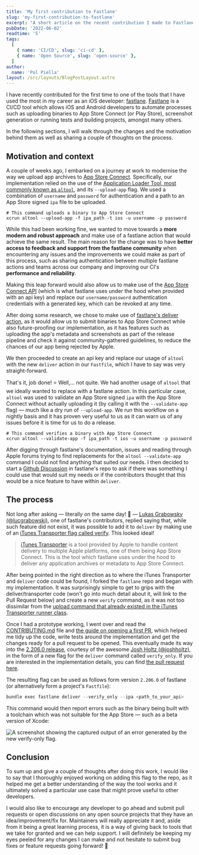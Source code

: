 ```yaml
---
title: 'My first contribution to Fastlane'
slug: 'my-first-contribution-to-fastlane'
excerpt: "A short article on the recent contribution I made to Fastlane's open source project."
pubDate: '2022-06-02'
readtime: '5'
tags:
  [
    { name: 'CI/CD', slug: 'ci-cd' },
    { name: 'Open Source', slug: 'open-source' },
  ]
author:
  name: 'Pol Piella'
layout: /src/layouts/BlogPostLayout.astro
---
```


I have recently contributed for the first time to one of the tools that I have used the most in my career as an iOS developer: [fastlane](https://github.com/fastlane/fastlane). [Fastlane](https://github.com/fastlane/fastlane) is a CI/CD tool which allows iOS and Android developers to automate processes such as uploading binaries to App Store Connect (or Play Store), screenshot generation or running tests and building projects, amongst many others.

In the following sections, I will walk through the changes and the motivation behind them as well as sharing a couple of thoughts on the process.

## Motivation and context

A couple of weeks ago, I embarked on a journey at work to modernise the way we upload app archives to [App Store Connect](https://appstoreconnect.apple.com). Specifically, our implementation relied on the use of the [Application Loader Tool, most commonly known as `altool`](https://keith.github.io/xcode-man-pages/altool.1.html), and its `--upload-app` flag. We used a combination of `username` and `password` for authentication and a path to an App Store signed `ipa` file to be uploaded.

```bash:Terminal
# This command uploads a binary to App Store Connect
xcrun altool --upload-app -f ipa_path -t ios -u username -p password
```

While this had been working fine, we wanted to move towards a **more modern and robust approach** and make use of a fastlane action that would achieve the same result. The main reason for the change was to have **better access to feedback and support from the fastlane community** when encountering any issues and the improvements we could make as part of this process, such as sharing authentication between multiple fastlane actions and teams across our company and improving our CI's **performance and reliability**.

Making this leap forward would also allow us to make use of the [App Store Connect API](https://developer.apple.com/documentation/appstoreconnectapi) (which is what fastlane uses under the hood when provided with an api key) and replace our `username/password` authentication credentials with a generated key, which can be revoked at any time.

After doing some research, we chose to make use of [fastlane's deliver action](https://docs.fastlane.tools/actions/deliver), as it would allow us to submit binaries to App Store Connect while also future-proofing our implementation, as it has features such as uploading the app's metadata and screenshots as part of the release pipeline and check it against community-gathered guidelines, to reduce the chances of our app being rejected by Apple.

We then proceeded to create an api key and replace our usage of `altool` with the new `deliver` action in our `Fastfile`, which I have to say was very straight-forward.

That's it, job done! ⭐️ Well,... not quite. We had another usage of `altool` that we ideally wanted to replace with a fastlane action. In this particular case, `altool` was used to validate an App Store signed `ipa` with the App Store Connect without actually uploading it (by calling it with the `--validate-app` flag) — much like a dry run of `--upload-app`. We run this workflow on a nightly basis and it has proven very useful to us as it can warn us of any issues before it is time for us to do a release.

```bash:Terminal
# This command verifies a binary with App Store Connect
xcrun altool --validate-app -f ipa_path -t ios -u username -p password
```

After digging through fastlane's documentation, issues and reading through Apple forums trying to find replacements for the `altool --validate-app` command I could not find anything that suited our needs. I then decided to start a [Github Discussion](https://github.com/fastlane/fastlane/discussions/20204) in fastlane's repo to ask if there was something I could use that would suit my needs or if the contributors thought that this would be a nice feature to have within `deliver`.

## The process

Not long after asking — literally on the same day! 🤩 — [Lukas Grabowsky (@lucgrabowski)](https://github.com/lucgrabowski), one of fastlane's contributors, replied saying that, while such feature did not exist, it was possible to add it to `deliver` by making use of an [iTunes Transporter flag called verify](https://help.apple.com/itc/transporteruserguide/en.lproj/static.html#apdATD1E2248-D1E1A1303-D1E2248A1126). This looked ideal!

> [iTunes Transporter](https://help.apple.com/itc/transporteruserguide/en.lproj/static.html#itc16ef2f321) is a tool provided by Apple to handle content delivery to multiple Apple platforms, one of them being App Store Connect. This is the tool which fastlane uses under the hood to deliver any application archives or metadata to App Store Connect.

After being pointed in the right direction as to where the iTunes Transporter and `deliver` code could be found, I forked the `fastlane` repo and began with my implementation. It was surprisingly simple to get to grips with the deliver/transporter code (won't go into much detail about it, will link to the Pull Request below) and create a new `verify` command, as it was not too dissimilar from the [upload command that already existed in the iTunes Transporter runner class](https://github.com/fastlane/fastlane/blob/master/fastlane_core/lib/fastlane_core/itunes_transporter.rb#L542).

Once I had a prototype working, I went over and read the [CONTRIBUTING.md](https://github.com/fastlane/fastlane/blob/master/CONTRIBUTING.md) file and [the guide on opening a first PR](https://github.com/fastlane/fastlane/blob/master/YourFirstPR.md), which helped me tidy up the code, write tests around the implementation and get the changes ready for a pull request to be opened. This eventually made its way into the [2.206.0 release](https://twitter.com/FastlaneTools/status/1526782301060976640), courtesy of the awesome [Josh Holtz (@joshholtz)](https://twitter.com/joshdholtz), in the form of a new flag for the `deliver` command called `verify_only`. If you are interested in the implementation details, you can find [the pull request here](https://github.com/fastlane/fastlane/pull/20247).

The resulting flag can be used as follows form version `2.206.0` of fastlane (or alternatively form a project's `Fastfile`):

```swift
bundle exec fastlane deliver --verify_only --ipa <path_to_your_api>
```

This command would then report errors such as the binary being built with a toolchain which was not suitable for the App Store — such as a beta version of Xcode:

![A screenshot showing the captured output of an error generated by the new verify-only flag.](/assets/posts/my-first-contribution-to-fastlane/error-output.png)

## Conclusion

To sum up and give a couple of thoughts after doing this work, I would like to say that I thoroughly enjoyed working on adding this flag to the repo, as it helped me get a better understanding of the way the tool works and it ultimately solved a particular use case that might prove useful to other developers.

I would also like to encourage any developer to go ahead and submit pull requests or open discussions on any open source projects that they have an idea/improvement/fix for. Maintainers will really appreciate it and, aside from it being a great learning process, it is a way of giving back to tools that we take for granted and we can help support. I will definitely be keeping my eyes peeled for any changes I can make and not hesitate to submit bug fixes or feature requests going forward! 🚀
